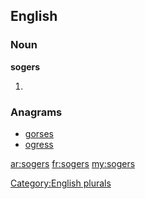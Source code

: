 ==English==

===Noun===
'''sogers'''

# {{plural of|[[soger]]}}

===Anagrams===
* [[gorses#English|gorses]]
* [[ogress#English|ogress]]

[[Category:English plurals]]

[[ar:sogers]]
[[fr:sogers]]
[[my:sogers]]